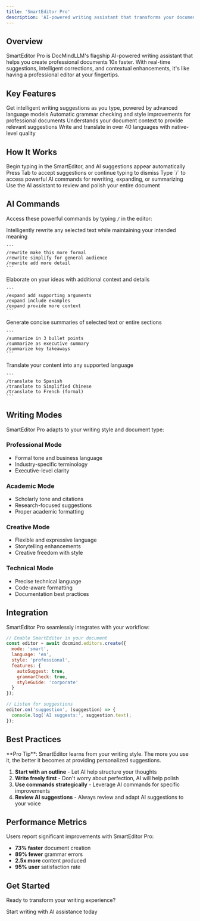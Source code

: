 ```yaml
---
title: 'SmartEditor Pro'
description: 'AI-powered writing assistant that transforms your document creation'
---
```


## Overview

SmartEditor Pro is DocMindLLM's flagship AI-powered writing assistant that helps you create professional documents 10x faster. With real-time suggestions, intelligent corrections, and contextual enhancements, it's like having a professional editor at your fingertips.

## Key Features

<CardGroup cols={2}>
  <Card title="Real-time Suggestions" icon="wand-magic-sparkles">
    Get intelligent writing suggestions as you type, powered by advanced language models
  </Card>
  <Card title="Grammar & Style" icon="spell-check">
    Automatic grammar checking and style improvements for professional documents
  </Card>
  <Card title="Context Awareness" icon="brain">
    Understands your document context to provide relevant suggestions
  </Card>
  <Card title="Multi-language Support" icon="language">
    Write and translate in over 40 languages with native-level quality
  </Card>
</CardGroup>

## How It Works

<Steps>
  <Step title="Start Writing">
    Begin typing in the SmartEditor, and AI suggestions appear automatically
  </Step>
  <Step title="Accept Suggestions">
    Press Tab to accept suggestions or continue typing to dismiss
  </Step>
  <Step title="Use Commands">
    Type `/` to access powerful AI commands for rewriting, expanding, or summarizing
  </Step>
  <Step title="Review & Polish">
    Use the AI assistant to review and polish your entire document
  </Step>
</Steps>

## AI Commands

Access these powerful commands by typing `/` in the editor:

<AccordionGroup>
  <Accordion title="/rewrite - Rewrite Selected Text">
    Intelligently rewrite any selected text while maintaining your intended meaning
    
    ```
    /rewrite make this more formal
    /rewrite simplify for general audience
    /rewrite add more detail
    ```
  </Accordion>
  
  <Accordion title="/expand - Expand Your Ideas">
    Elaborate on your ideas with additional context and details
    
    ```
    /expand add supporting arguments
    /expand include examples
    /expand provide more context
    ```
  </Accordion>
  
  <Accordion title="/summarize - Create Summaries">
    Generate concise summaries of selected text or entire sections
    
    ```
    /summarize in 3 bullet points
    /summarize as executive summary
    /summarize key takeaways
    ```
  </Accordion>
  
  <Accordion title="/translate - Translate Content">
    Translate your content into any supported language
    
    ```
    /translate to Spanish
    /translate to Simplified Chinese
    /translate to French (formal)
    ```
  </Accordion>
</AccordionGroup>

## Writing Modes

SmartEditor Pro adapts to your writing style and document type:

### Professional Mode
- Formal tone and business language
- Industry-specific terminology
- Executive-level clarity

### Academic Mode
- Scholarly tone and citations
- Research-focused suggestions
- Proper academic formatting

### Creative Mode
- Flexible and expressive language
- Storytelling enhancements
- Creative freedom with style

### Technical Mode
- Precise technical language
- Code-aware formatting
- Documentation best practices

## Integration

SmartEditor Pro seamlessly integrates with your workflow:

```javascript
// Enable SmartEditor in your document
const editor = await docmind.editors.create({
  mode: 'smart',
  language: 'en',
  style: 'professional',
  features: {
    autoSuggest: true,
    grammarCheck: true,
    styleGuide: 'corporate'
  }
});

// Listen for suggestions
editor.on('suggestion', (suggestion) => {
  console.log('AI suggests:', suggestion.text);
});
```

## Best Practices

<Info>
  **Pro Tip**: SmartEditor learns from your writing style. The more you use it, the better it becomes at providing personalized suggestions.
</Info>

1. **Start with an outline** - Let AI help structure your thoughts
2. **Write freely first** - Don't worry about perfection, AI will help polish
3. **Use commands strategically** - Leverage AI commands for specific improvements
4. **Review AI suggestions** - Always review and adapt AI suggestions to your voice

## Performance Metrics

Users report significant improvements with SmartEditor Pro:

- **73% faster** document creation
- **89% fewer** grammar errors
- **2.5x more** content produced
- **95% user** satisfaction rate

## Get Started

Ready to transform your writing experience?

<Card title="Try SmartEditor Pro" icon="rocket" href="https://app.docmindllm.com/editor">
  Start writing with AI assistance today
</Card>
